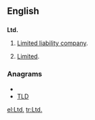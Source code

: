 ==English==

==={{abbreviation}}===
'''Ltd.'''

# {{British}} [[limited liability company|Limited liability company]].
# [[limited|Limited]].

===Anagrams===
* {{alphagram|[[DLT#English|DLT]]}} 
* [[TLD#English|TLD]]

[[el:Ltd.]]
[[tr:Ltd.]]